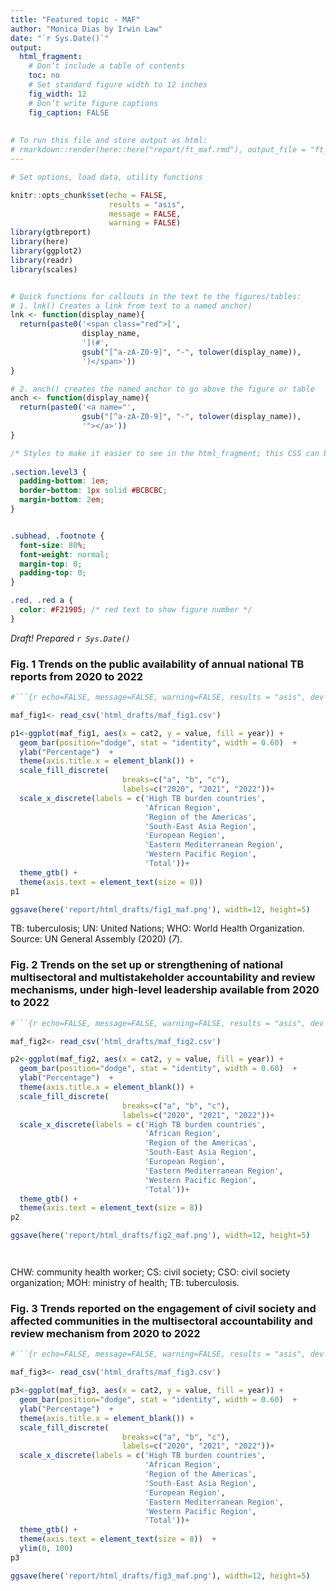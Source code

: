 ```yaml
--- 
title: "Featured topic - MAF" 
author: "Monica Dias by Irwin Law" 
date: "`r Sys.Date()`" 
output:  
  html_fragment: 
    # Don’t include a table of contents 
    toc: no 
    # Set standard figure width to 12 inches 
    fig_width: 12 
    # Don’t write figure captions 
    fig_caption: FALSE 
    
    
# To run this file and store output as html:
# rmarkdown::render(here::here("report/ft_maf.rmd"), output_file = "ft_maf.html", output_dir = here::here("report/html_drafts/"))
--- 
```



```r
# Set options, load data, utility functions 

knitr::opts_chunk$set(echo = FALSE,  
                      results = "asis", 
                      message = FALSE, 
                      warning = FALSE) 
library(gtbreport)
library(here)
library(ggplot2)
library(readr)
library(scales)


# Quick functions for callouts in the text to the figures/tables:
# 1. lnk() Creates a link from text to a named anchor)
lnk <- function(display_name){
  return(paste0('<span class="red">[',
                display_name,
                '](#',
                gsub("[^a-zA-Z0-9]", "-", tolower(display_name)),
                ')</span>'))
}

# 2. anch() creates the named anchor to go above the figure or table
anch <- function(display_name){
  return(paste0('<a name="',
                gsub("[^a-zA-Z0-9]", "-", tolower(display_name)),
                '"></a>'))
}


``` 


```css

/* Styles to make it easier to see in the html_fragment; this CSS can be included in the CSS widget of Sitefinity */
  
.section.level3 {
  padding-bottom: 1em;
  border-bottom: 1px solid #BCBCBC;
  margin-bottom: 2em;
}


.subhead, .footnote {
  font-size: 80%;
  font-weight: normal;
  margin-top: 0;
  padding-top: 0;
}

.red, .red a {
  color: #F21905; /* red text to show figure number */
}


```



_Draft! Prepared `r Sys.Date()`_


### <span class="red">Fig. 1 </span>Trends on the public availability of annual national TB reports from 2020 to 2022
```r

#```{r echo=FALSE, message=FALSE, warning=FALSE, results = "asis", dev = 'png', fig.height=7 }

maf_fig1<- read_csv('html_drafts/maf_fig1.csv')

p1<-ggplot(maf_fig1, aes(x = cat2, y = value, fill = year)) + 
  geom_bar(position="dodge", stat = "identity", width = 0.60)  +
  ylab("Percentage")  + 
  theme(axis.title.x = element_blank()) +
  scale_fill_discrete(
                         breaks=c("a", "b", "c"),
                         labels=c("2020", "2021", "2022"))+
  scale_x_discrete(labels = c('High TB burden countries',
                              'African Region',
                              'Region of the Americas',
                              'South-East Asia Region',
                              'European Region',
                              'Eastern Mediterranean Region',
                              'Western Pacific Region',
                              'Total'))+
  theme_gtb() +
  theme(axis.text = element_text(size = 8))  
p1

ggsave(here('report/html_drafts/fig1_maf.png'), width=12, height=5)


```


 <div class="footnote"> TB: tuberculosis; UN: United Nations; WHO: World Health Organization.
Source: UN General Assembly (2020) (_7_).</div> 



### <span class="red">Fig. 2 </span>Trends on the set up or strengthening of national multisectoral and multistakeholder accountability and review mechanisms, under high-level leadership available from 2020 to 2022
 
```r

#```{r echo=FALSE, message=FALSE, warning=FALSE, results = "asis", dev = 'png', fig.height=7 }

maf_fig2<- read_csv('html_drafts/maf_fig2.csv')

p2<-ggplot(maf_fig2, aes(x = cat2, y = value, fill = year)) + 
  geom_bar(position="dodge", stat = "identity", width = 0.60)  +
  ylab("Percentage")  + 
  theme(axis.title.x = element_blank()) +
  scale_fill_discrete(
                         breaks=c("a", "b", "c"),
                         labels=c("2020", "2021", "2022"))+
  scale_x_discrete(labels = c('High TB burden countries',
                              'African Region',
                              'Region of the Americas',
                              'South-East Asia Region',
                              'European Region',
                              'Eastern Mediterranean Region',
                              'Western Pacific Region',
                              'Total'))+
  theme_gtb() +
  theme(axis.text = element_text(size = 8))  
p2

ggsave(here('report/html_drafts/fig2_maf.png'), width=12, height=5)




```
 <div class="footnote"> CHW: community health worker; CS: civil society; CSO: civil society organization; MOH: ministry of health; TB: tuberculosis.</div> 


### <span class="red">Fig. 3 </span>Trends reported on the engagement of civil society and affected communities in the multisectoral accountability and review mechanism from 2020 to 2022
```r

#```{r echo=FALSE, message=FALSE, warning=FALSE, results = "asis", dev = 'png', fig.height=7 }

maf_fig3<- read_csv('html_drafts/maf_fig3.csv')

p3<-ggplot(maf_fig3, aes(x = cat2, y = value, fill = year)) + 
  geom_bar(position="dodge", stat = "identity", width = 0.60)  +
  ylab("Percentage")  + 
  theme(axis.title.x = element_blank()) +
  scale_fill_discrete(
                         breaks=c("a", "b", "c"),
                         labels=c("2020", "2021", "2022"))+
  scale_x_discrete(labels = c('High TB burden countries',
                              'African Region',
                              'Region of the Americas',
                              'South-East Asia Region',
                              'European Region',
                              'Eastern Mediterranean Region',
                              'Western Pacific Region',
                              'Total'))+
  theme_gtb() +
  theme(axis.text = element_text(size = 8))  +
  ylim(0, 100)
p3

ggsave(here('report/html_drafts/fig3_maf.png'), width=12, height=5)



```


